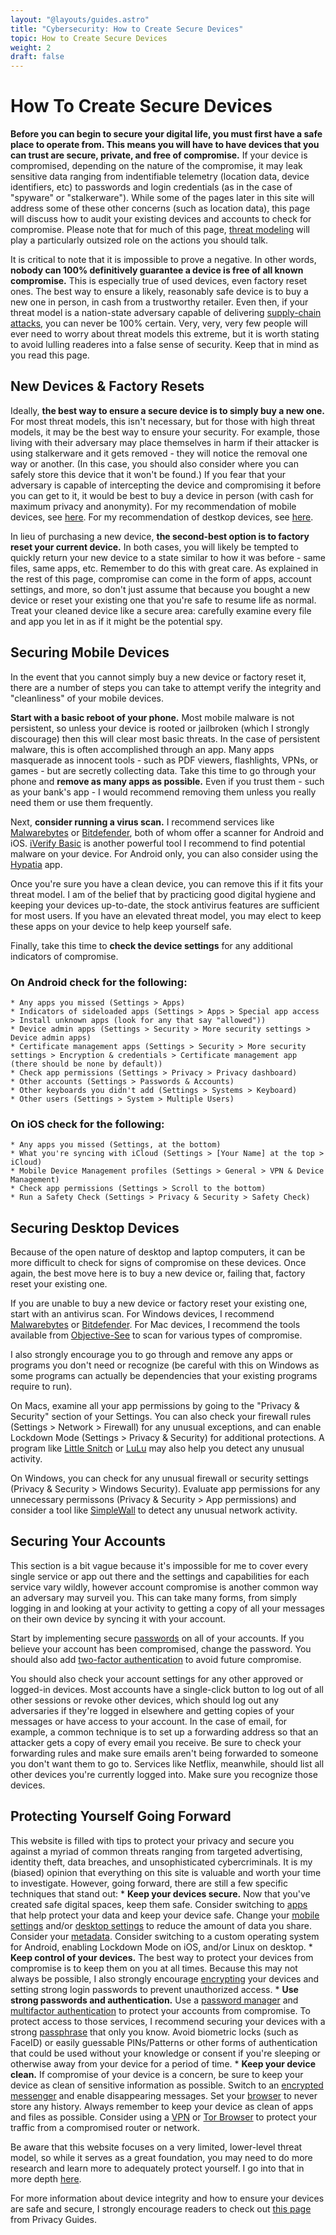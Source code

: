 ```yaml
---
layout: "@layouts/guides.astro"
title: "Cybersecurity: How to Create Secure Devices"
topic: How to Create Secure Devices
weight: 2
draft: false
---
```



# How To Create Secure Devices

**Before you can begin to secure your digital life, you must first have a safe place to operate from. This means you will have to have devices that you can trust are secure, private, and free of compromise.** If your device is compromised, depending on the nature of the compromise, it may leak sensitive data ranging from indentifiable telemetry (location data, device identifiers, etc) to passwords and login credentials (as in the case of "spyware" or "stalkerware"). While some of the pages later in this site will address some of these other concerns (such as location data), this page will discuss how to audit your existing devices and accounts to check for compromise. Please note that for much of this page, [threat modeling](/guides/prologue/threat-model) will play a particularly outsized role on the actions you should talk.

<Highlighting variant="warning">

It is critical to note that it is impossible to prove a negative. In other words, **nobody can 100% definitively guarantee a device is free of all known compromise.** This is especially true of used devices, even factory reset ones. The best way to ensure a likely, reasonably safe device is to buy a new one in person, in cash from a trustworthy retailer. Even then, if your threat model is a nation-state adversary capable of delivering [supply-chain attacks](https://www.crowdstrike.com/cybersecurity-101/cyberattacks/supply-chain-attacks/), you can never be 100% certain. Very, very, very few people will ever need to worry about threat models this extreme, but it is worth stating to avoid lulling readeres into a false sense of security. Keep that in mind as you read this page.

</Highlighting>

## New Devices & Factory Resets

Ideally, **the best way to ensure a secure device is to simply buy a new one.** For most threat models, this isn't necessary, but for those with high threat models, it may be the best way to ensure your security. For example, those living with their adversary may place themselves in harm if their attacker is using stalkerware and it gets removed - they will notice the removal one way or another. (In this case, you should also consider where you can safely store this device that it won't be found.) If you fear that your adversary is capable of intercepting the device and compromising it before you can get to it, it would be best to buy a device in person (with cash for maximum privacy and anonymity). For my recommendation of mobile devices, see [here](/guides/most-important/mobile#android-or-ios). For my recommendation of destkop devices, see [here](/guides/moderately-important/desktop-settings).

In lieu of purchasing a new device, **the second-best option is to factory reset your current device.** In both cases, you will likely be tempted to quickly return your new device to a state similar to how it was before - same files, same apps, etc. Remember to do this with great care. As explained in the rest of this page, compromise can come in the form of apps, account settings, and more, so don't just assume that because you bought a new device or reset your existing one that you're safe to resume life as normal. Treat your cleaned device like a secure area: carefully examine every file and app you let in as if it might be the potential spy.

## Securing Mobile Devices

In the event that you cannot simply buy a new device or factory reset it, there are a number of steps you can take to attempt verify the integrity and "cleanliness" of your mobile devices.

**Start with a basic reboot of your phone.** Most mobile malware is not persistent, so unless your device is rooted or jailbroken (which I strongly discourage) then this will clear most basic threats. In the case of persistent malware, this is often accomplished through an app. Many apps masquerade as innocent tools - such as PDF viewers, flashlights, VPNs, or games - but are secretly collecting data. Take this time to go through your phone and **remove as many apps as possible.** Even if you trust them - such as your bank's app - I would recommend removing them unless you really need them or use them frequently.

Next, **consider running a virus scan.** I recommend services like [Malwarebytes](https://www.malwarebytes.com/) or [Bitdefender](https://www.bitdefender.com/), both of whom offer a scanner for Android and iOS. [iVerify Basic](https://iverify.io/products/basic) is another powerful tool I recommend to find potential malware on your device. For Android only, you can also consider using the [Hypatia](https://f-droid.org/packages/us.spotco.malwarescanner/) app.

Once you're sure you have a clean device, you can remove this if it fits your threat model. I am of the belief that by practicing good digital hygiene and keeping your devices up-to-date, the stock antivirus features are sufficient for most users. If you have an elevated threat model, you may elect to keep these apps on your device to help keep yourself safe.

Finally, take this time to **check the device settings** for any additional indicators of compromise.

### On Android check for the following:
	* Any apps you missed (Settings > Apps)
	* Indicators of sideloaded apps (Settings > Apps > Special app access > Install unknown apps (look for any that say "allowed"))
	* Device admin apps (Settings > Security > More security settings > Device admin apps)
	* Certificate management apps (Settings > Security > More security settings > Encryption & credentials > Certificate management app (there should be none by default))
	* Check app permissions (Settings > Privacy > Privacy dashboard)
	* Other accounts (Settings > Passwords & Accounts)
	* Other keyboards you didn't add (Settings > Systems > Keyboard)
	* Other users (Settings > System > Multiple Users)

### On iOS check for the following:
	* Any apps you missed (Settings, at the bottom)
	* What you're syncing with iCloud (Settings > [Your Name] at the top > iCloud)
	* Mobile Device Management profiles (Settings > General > VPN & Device Management)
	* Check app permissions (Settings > Scroll to the bottom)
	* Run a Safety Check (Settings > Privacy & Security > Safety Check)

## Securing Desktop Devices

Because of the open nature of desktop and laptop computers, it can be more difficult to check for signs of compromise on these devices. Once again, the best move here is to buy a new device or, failing that, factory reset your existing one.

If you are unable to buy a new device or factory reset your existing one, start with an antivirus scan. For Windows devices, I recommend [Malwarebytes](https://www.malwarebytes.com/) or [Bitdefender](https://www.bitdefender.com/). For Mac devices, I recommend the tools available from [Objective-See](https://objective-see.org/tools.html) to scan for various types of compromise.

I also strongly encourage you to go through and remove any apps or programs you don't need or recognize (be careful with this on Windows as some programs can actually be dependencies that your existing programs require to run).

On Macs, examine all your app permissions by going to the "Privacy & Security" section of your Settings. You can also check your firewall rules (Settings > Network > Firewall) for any unusual exceptions, and can enable Lockdown Mode (Settings > Privacy & Security) for additional protections. A program like [Little Snitch](https://www.obdev.at/products/littlesnitch/index.html) or [LuLu](https://objective-see.com/products/lulu.html) may also help you detect any unusual activity.

On Windows, you can check for any unusual firewall or security settings (Privacy & Security > Windows Security). Evaluate app permissions for any unnecessary permissons (Privacy & Security > App permissions) and consider a tool like [SimpleWall](https://www.henrypp.org/product/simplewall) to detect any unusual network activity.

## Securing Your Accounts

This section is a bit vague because it's impossible for me to cover every single service or app out there and the settings and capabilities for each service vary wildly, however account compromise is another common way an adversary may surveil you. This can take many forms, from simply logging in and looking at your activity to getting a copy of all your messages on their own device by syncing it with your account.

Start by implementing secure [passwords](/guides/most-important/passwords) on all of your accounts. If you believe your account has been compromised, change the password. You should also add [two-factor authentication](/guides/most-important/mfa) to avoid future compromise.

You should also check your account settings for any other approved or logged-in devices. Most accounts have a single-click button to log out of all other sessions or revoke other devices, which should log out any adversaries if they're logged in elsewhere and getting copies of your messages or have access to your account. In the case of email, for example, a common technique is to set up a forwarding address so that an attacker gets a copy of every email you receive. Be sure to check your forwarding rules and make sure emails aren't being forwarded to someone you don't want them to go to. Services like Netflix, meanwhile, should list all other devices you're currently logged into. Make sure you recognize those devices.

## Protecting Yourself Going Forward

This website is filled with tips to protect your privacy and secure you against a myriad of common threats ranging from targeted advertising, identity theft, data breaches, and unsophisticated cybercriminals. It is my (biased) opinion that everything on this site is valuable and worth your time to investigate. However, going forward, there are still a few specific techniques that stand out:
	* **Keep your devices secure.** Now that you've created safe digital spaces, keep them safe. Consider switching to [apps](/guides/most-important/mobile-apps) that help protect your data and keep your device safe. Change your [mobile settings](/guides/most-important/mobile-settings) and/or [desktop settings](/guides/moderately-important/desktop-settings) to reduce the amount of data you share. Consider your [metadata](/guides/moderately-important/mobile-habits). Consider switching to a custom operating system for Android, enabling Lockdown Mode on iOS, and/or Linux on desktop.
	* **Keep control of your devices.** The best way to protect your devices from compromise is to keep them on you at all times. Because this may not always be possible, I also strongly encourage [encrypting](/guides/moderately-important/devices) your devices and setting strong login passwords to prevent unauthorized access.
	* **Use strong passwords and authentication.** Use a [password manager](/guides/most-important/passwords) and [multifactor authentication](/guides/most-important/mfa) to protect your accounts from compromise. To protect access to those services, I recommend securing your devices with a strong [passphrase](/guides/most-important/passwords#tips--tricks) that only you know. Avoid biometric locks (such as FaceID) or easily guessable PINs/Patterns or other forms of authentication that could be used without your knowledge or consent if you're sleeping or otherwise away from your device for a period of time.
	* **Keep your device clean.** If compromise of your device is a concern, be sure to keep your device as clean of sensitive information as possible. Switch to an [encrypted messenger](/guides/less-important/messaging) and enable disappearing messages. Set your [browser](/guides/most-important/browser) to never store any history. Always remember to keep your device as clean of apps and files as possible. Consider using a [VPN](/guides/less-important/vpns) or [Tor Browser](/guides/most-important/browser#tor-browser) to protect your traffic from a compromised router or network.
	
Be aware that this website focuses on a very limited, lower-level threat model, so while it serves as a great foundation, you may need to do more research and learn more to adequately protect yourself. I go into that in more depth [here](http://localhost:3000/en/guides/prologue/threat-model#what-threat-model-does-this-website-address).

For more information about device integrity and how to ensure your devices are safe and secure, I strongly encourage readers to check out [this page](https://www.privacyguides.org/en/device-integrity/) from Privacy Guides.